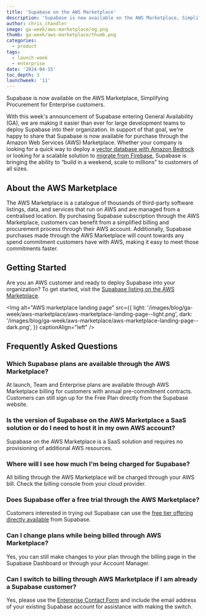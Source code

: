 ```yaml
---
title: 'Supabase on the AWS Marketplace'
description: 'Supabase is now available on the AWS Marketplace, Simplifying Procurement for Enterprise Customers.'
author: chris_chandler
image: ga-week/aws-marketplace/og.png
thumb: ga-week/aws-marketplace/thumb.png
categories:
  - product
tags:
  - launch-week
  - enterprise
date: '2024-04-15'
toc_depth: 3
launchweek: '11'
---
```


Supabase is now available on the AWS Marketplace, Simplifying Procurement for Enterprise customers.

With this week's announcement of Supabase entering General Availability (GA), we are making it easier than ever for large development teams to deploy Supabase into their organization. In support of that goal, we're happy to share that Supabase is now available for purchase through the Amazon Web Services (AWS) Marketplace. Whether your company is looking for a quick way to deploy a [vector database with Amazon Bedrock](/blog/semantic-image-search-amazon-bedrock) or looking for a scalable solution to [migrate from Firebase](/customers/mobbin), Supabase is bringing the ability to “build in a weekend, scale to millions” to customers of all sizes.

## About the AWS Marketplace

The AWS Marketplace is a catalogue of thousands of third-party software listings, data, and services that run on AWS and are managed from a centralised location. By purchasing Supabase subscription through the AWS Marketplace, customers can benefit from a simplified billing and procurement process through their AWS account. Additionally, Supabase purchases made through the AWS Marketplace will count towards any spend commitment customers have with AWS, making it easy to meet those commitments faster.

## Getting Started

Are you an AWS customer and ready to deploy Supabase into your organization? To get started, visit the [Supabase listing on the AWS Marketplace](https://aws.amazon.com/marketplace/pp/prodview-wet7aplxdxoh4).

<Img
  alt="AWS marketplace landing page"
  src={{
    light: '/images/blog/ga-week/aws-marketplace/aws-marketplace-landing-page--light.png',
    dark: '/images/blog/ga-week/aws-marketplace/aws-marketplace-landing-page--dark.png',
  }}
  captionAlign="left"
/>

## Frequently Asked Questions

### Which Supabase plans are available through the AWS Marketplace?

At launch, Team and Enterprise plans are available through AWS Marketplace billing for customers with annual pre-commitment contracts. Customers can still sign up for the Free Plan directly from the Supabase website.

### Is the version of Supabase on the AWS Marketplace a SaaS solution or do I need to host it in my own AWS account?

Supabase on the AWS Marketplace is a SaaS solution and requires no provisioning of additional AWS resources.

### Where will I see how much I'm being charged for Supabase?

All billing through the AWS Marketplace will be charged through your AWS bill. Check the billing console from your cloud provider.

### Does Supabase offer a free trial through the AWS Marketplace?

Customers interested in trying out Supabase can use the [free tier offering directly available](/pricing) from Supabase.

### Can I change plans while being billed through AWS Marketplace?

Yes, you can still make changes to your plan through the billing page in the Supabase Dashboard or through your Account Manager.

### Can I switch to billing through AWS Marketplace if I am already a Supabase customer?

Yes, please use the [Enterprise Contact Form](https://forms.khuknasoft.com/enterprise) and include the email address of your existing Supabase account for assistance with making the switch.

